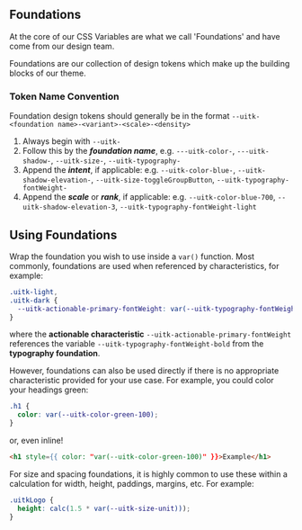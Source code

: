 
<Meta title="Documentation/Styles and Theming/Foundations/Introduction" />

## Foundations

At the core of our CSS Variables are what we call 'Foundations' and have come from our design team.

Foundations are our collection of design tokens which make up the building blocks of our theme.

### Token Name Convention

Foundation design tokens should generally be in the format `--uitk-<foundation name>-<variant>-<scale>-<density>`

1. Always begin with `--uitk-`
2. Follow this by the **_foundation name_**, e.g. `---uitk-color-`, `---uitk-shadow-`, `--uitk-size-`, `--uitk-typography-`
3. Append the **_intent_**, if applicable: e.g. `--uitk-color-blue-`, `--uitk-shadow-elevation-`, `--uitk-size-toggleGroupButton`, `--uitk-typography-fontWeight-`
4. Append the **_scale_** or **_rank_**, if applicable: e.g. `--uitk-color-blue-700`, `--uitk-shadow-elevation-3`, `--uitk-typography-fontWeight-light`

## Using Foundations

Wrap the foundation you wish to use inside a `var()` function. Most commonly, foundations are used when referenced by characteristics, for example:

```css
.uitk-light,
.uitk-dark {
  --uitk-actionable-primary-fontWeight: var(--uitk-typography-fontWeight-bold);
}
```

where the **actionable characteristic** `--uitk-actionable-primary-fontWeight` references the variable `--uitk-typography-fontWeight-bold` from the **typography foundation**.

However, foundations can also be used directly if there is no appropriate characteristic provided for your use case. For example, you could color your headings green:

```css
.h1 {
  color: var(--uitk-color-green-100);
}
```

or, even inline!

```html
<h1 style={{ color: "var(--uitk-color-green-100)" }}>Example</h1>
```

For size and spacing foundations, it is highly common to use these within a calculation for width, height, paddings, margins, etc. For example:

```css
.uitkLogo {
  height: calc(1.5 * var(--uitk-size-unit)));
}
```
